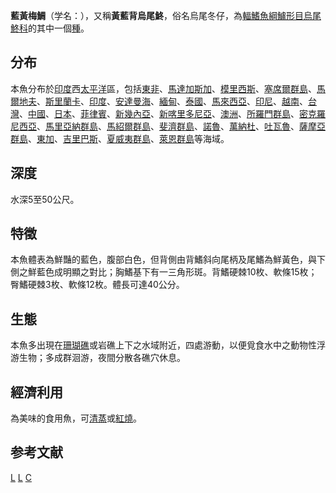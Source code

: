 {{Speciesbox 
| genus = Caesio
| species = teres
| status = LC
| status_system = IUCN3.1
| image = Caesio teres in Fiji by Nick Hobgood.jpg
| authority = [[Seale|Seale]], 1906
| synonyms = *''Caesio pulcherrimus''<br /><small>Smith & Smith, 1963</small>
}}
'''藍黃梅鯛'''（学名：''{{lang|la|Caesio teres}}''），又稱'''黃藍背烏尾鮗'''，俗名烏尾冬仔，為[[輻鰭魚綱|輻鰭魚綱]][[鱸形目|鱸形目]][[烏尾鮗科|烏尾鮗科]]的其中一個[[種|種]]。

==分布==
本魚分布於[[印度|印度]]西[[太平洋|太平洋]]區，包括[[東非|東非]]、[[馬達加斯加|馬達加斯加]]、[[模里西斯|模里西斯]]、[[塞席爾群島|塞席爾群島]]、[[馬爾地夫|馬爾地夫]]、[[斯里蘭卡|斯里蘭卡]]、[[印度|印度]]、[[安達曼海|安達曼海]]、[[緬甸|緬甸]]、[[泰國|泰國]]、[[馬來西亞|馬來西亞]]、[[印尼|印尼]]、[[越南|越南]]、[[台灣|台灣]]、[[中國|中國]]、[[日本|日本]]、[[菲律賓|菲律賓]]、[[新幾內亞|新幾內亞]]、[[新喀里多尼亞|新喀里多尼亞]]、[[澳洲|澳洲]]、[[所羅門群島|所羅門群島]]、[[密克羅尼西亞|密克羅尼西亞]]、[[馬里亞納群島|馬里亞納群島]]、[[馬紹爾群島|馬紹爾群島]]、[[斐濟群島|斐濟群島]]、[[諾魯|諾魯]]、[[萬納杜|萬納杜]]、[[吐瓦魯|吐瓦魯]]、[[薩摩亞群島|薩摩亞群島]]、[[東加|東加]]、[[吉里巴斯|吉里巴斯]]、[[夏威夷群島|夏威夷群島]]、[[萊恩群島|萊恩群島]]等海域。

==深度==
水深5至50公尺。

==特徵==
本魚體表為鮮豔的藍色，腹部白色，但背側由背鰭斜向尾柄及尾鰭為鮮黃色，與下側之鮮藍色成明顯之對比；胸鰭基下有一三角形斑。背鰭硬棘10枚、軟條15枚；臀鰭硬棘3枚、軟條12枚。體長可達40公分。

==生態==
本魚多出現在[[珊瑚礁|珊瑚礁]]或岩礁上下之水域附近，四處游動，以便覓食水中之動物性浮游生物；多成群洄游，夜間分散各礁穴休息。

==經濟利用==
為美味的食用魚，可[[清蒸|清蒸]]或[[紅燒|紅燒]]。

==参考文献==
{{reflist}}
{{Taxonbar}}

[[Category:食用鱼|L]]
[[Category:梅鯛屬|L]]
[[Category:1906年描述的魚類|C]]